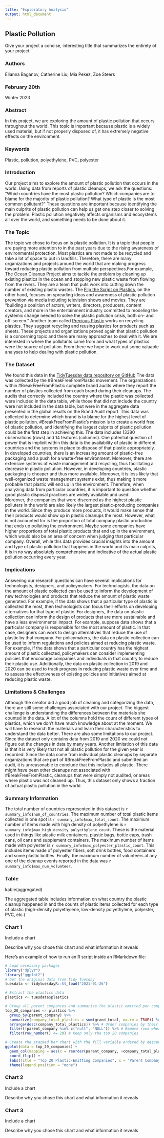 ```yaml
---
title: "Exploratory Analysis"
output: html_document
---
```


## Plastic Pollution

Give your project a concise, interesting title that summarizes the entirety of your project

### Authors

Elianna Baganov, Catherine Liu, Mia Pekez, Zoe Steers

### February 20th

Winter 2023

### Abstract

In this project, we are exploring the amount of plastic pollution that occurs throughout the world. This topic is important because plastic is a widely used material, but if not properly disposed of, it has extremely negative effects on the environment.

### Keywords

Plastic, pollution, polyethylene, PVC, polyester

### Introduction

Our project aims to explore the amount of plastic pollution that occurs in the world. Using data from reports of plastic cleanups, we ask the questions: "Which countries have the most plastic pollution? Which companies are to blame for the majority of plastic pollution? What type of plastic is the most common pollutant?" These questions are important because identifying the main culprits of plastic pollution can help us get one step closer to solving the problem. Plastic pollution negatively affects organisms and ecosystems all over the world, and something needs to be done about it.

### The Topic

The topic we chose to focus on is plastic pollution. It is a topic that people are paying more attention to in the past years due to the rising awareness of environmental protection. Most plastics are not made to be recycled and take a lot of space to put in landfills. Therefore, there are many organizations and projects around the world that are making progress toward reducing plastic pollution from multiple perspectives.For example, [The Ocean Cleanup Project](https://theoceancleanup.com/) aims to tackle the problem by cleaning up existing plastics in the ocean and stopping new plastic waste from flowing from the rivers. They are a team that puts work into cutting down the number of existing plastic wastes. The [Flip the Script on Plastics](https://www.plasticpollutioncoalition.org/flipthescript), on the other hand, focuses on spreading ideas and awareness of plastic pollution prevention via media including television shows and movies. They are "building a coalition of actors, writers, directors, producers, content creators, and more in the entertainment industry committed to modeling the systemic change needed to solve the plastic pollution crisis, both on- and off-screen." Another team called [Precious Plastic](https://preciousplastic.com/) works on recycling plastics. They suggest recycling and reusing plastics for products such as sheets. These projects and organizations proved again that plastic pollution is a concerning topic and there are many approaches to deal with it. We are interested in where the pollutants came from and what types of plastics were the source of pollution. From there we hope to work out some valuable analyses to help dealing with plastic pollution.

### The Dataset

We found this data in the [TidyTuesday data repository on GitHub](https://github.com/rfordatascience/tidytuesday/blob/master/data/2021/2021-01-26/readme.md) The data was collected by the #BreakFreeFromPlastic movement. The organizations within #BreakFreeFromPlastic complete brand audits where they report the number of plastics collected from each brand during their cleanups. The audits that correctly included the country where the plastic was collected were included in the data table, while those that did not include the country were not included in the data table, but were in the aggregate data presented in the global results on the Brand Audit report. This data was collected to determine which brand is to blame for the highest level of plastic pollution. #BreakFreeFromPlastic's mission is to create a world free of plastic pollution, and identifying the largest culprits of plastic pollution could be the first step in achieving this. The data includes 13380 observations (rows) and 14 features (columns). One potential question of power that is implicit within this data is the availability of plastic in different countries and the systems in place to dispose of that plastic appropriately. In developed countries, there is an increasing amount of plastic-free packaging and a push for a waste-free environment. Moreover, there are extensive systems of waste management and recycling, thus facilitating a decrease in plastic pollution. However, in developing countries, plastic packaging is cheaper and thus more available. Moreover, it is less likely that well-organized waste management systems exist, thus making it more probable that plastic will end up in the environment. Therefore, when analyzing data from particular countries, it is important to question whether good plastic disposal practices are widely available and used.\
Moreover, the companies that were discerned as the highest plastic polluters in the world are also likely the largest plastic-producing companies in the world. Since they produce more products, it would make sense that their products would show up in plastic cleanups the most. However, what is not accounted for is the proportion of total company plastic production that ends up polluting the environment. Maybe some companies have higher proportions of total plastic products that end up in the environment, which would also be an area of concern when judging that particular company. Overall, while this data provides crucial insights into the amount and type of plastic pollution that happens in the world and its main culprits, it is in no way absolutely comprehensive and indicative of the actual plastic pollution occurring every year.

### Implications

Answering our research questions can have several implications for technologists, designers, and policymakers. For technologists, the data on the amount of plastic collected can be used to inform the development of new technologies and products that reduce the amount of plastic waste generated. For example, if the data shows that a particular type of plastic is collected the most, then technologists can focus their efforts on developing alternatives for that type of plastic. For designers, the data on plastic collection can inform the design of products that are more sustainable and have a less environmental impact. For example, suppose data shows that a particular company is responsible for the most amount of plastic. In that case, designers can work to design alternatives that reduce the use of plastic by that company. For policymakers, the data on plastic collection can be used to inform regulations and policies aimed at reducing plastic waste. For example, if the data shows that a particular country has the highest amount of plastic collected, policymakers can consider implementing policies that encourage companies and individuals in that country to reduce their plastic use. Additionally, the data on plastic collection in 2019 and 2020 can be used to track progress in reducing plastic waste over time and to assess the effectiveness of existing policies and initiatives aimed at reducing plastic waste.

### Limitations & Challenges

Although the creator did a good job of cleaning and categorizing the data, there are still some challenges associated with our project. The biggest challenge is understanding the differences between the materials she counted in the data. A lot of the columns hold the count of different types of plastics, which we don't have much knowledge about at the moment. We will have to research the materials and learn their characteristics to understand the data better. There are also some limitations to our project. Since the dataset only contains data from 2019 and 2020 we could not figure out the changes in data by many years. Another limitation of this data is that it is very likely that not all plastic pollution for the given year is recorded. Since the data come from individual plastic cleanups by separate organizations that are part of #BreakFreeFromPlastic and submitted an audit, it is unreasonable to conclude that this includes all plastic. There might have been other cleanups not associated with #BreakFreeFromPlastic, cleanups that were simply not audited, or areas where plastic was not cleaned up. Thus, this dataset only shows a fraction of actual plastic pollution in the world.

### Summary Information

The total number of countries represented in this dataset is `r summary_info$num_of_countries`. The maximum number of total plastic items collected in one spot is `r summary_info$max_total_count`. The maximum number of items made with high density of polyethylene is `r summary_info$max_high_density_polyethylene_count`. These is the material used in things like plastic milk containers, plastic bags, bottle caps, trash cans, oil cans and supplement containers. The maximum number of items made with polyester is `r summary_info$max_polyester_plastic_count`. This includes items made of polyester fibers, soft drink bottles, food containers and some plastic bottles. Finally, the maximum number of volunteers at any one of the cleanup events reported in the data was `r summary_info$max_num_volunteer`.

### Table

kable(aggregated)

The aggregated table includes information on what country the plastic cleanup happened in and the counts of plastic items collected for each type of plastic (high-density polyethylene, low-density polyethylene, polyester, PVC, etc.)

### Chart 1

Include a chart

Describe why you chose this chart and what information it reveals

Here's an example of how to run an R script inside an RMarkdown file:

```r
# Load necessary packages
library("dplyr")
library("ggplot2")
# Get the original data from Tidy Tuesday
tuesdata <- tidytuesdayR::tt_load("2021-01-26")

# Extract the plastics data
plastics <- tuesdata$plastics

# Group all parent_companies and summarize the plastic emitted per company.
top_20_companies <- plastics %>%
  group_by(parent_company) %>%
  summarize(company_total_plastics = sum(grand_total, na.rm = TRUE)) %>%
  arrange(desc(company_total_plastics)) %>% # Order companies by their total plastic emissions in descending order
  filter(!parent_company %in% c("null", "NULL")) %>% # Remove rows where parent_company is "null" or "NULL"
  filter(row_number() <= 20) # Keep only the top 20 companies

# Create the stacked bar chart with the fill variable ordered by descending company_total_plastics
ggplot(data = top_20_companies) +
  geom_col(mapping = aes(x = reorder(parent_company, +company_total_plastics), y = company_total_plastics, fill = parent_company)) +
  coord_flip() +
  labs(title = "Top 20 Plastic-Emitting Companies", x = "Parent Company", y = "Total Plastic Emitted (million metric tons)") +
  theme(legend.position = "none")
```

### Chart 2

Include a chart

Describe why you chose this chart and what information it reveals

### Chart 3

Include a chart

Describe why you chose this chart and what information it reveals
